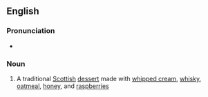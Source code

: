 ==English==

===Pronunciation===
* {{IPA|/ˈkɹæ.nə.kən/|/ˈkɹæ.nə.xən/|lang=en}}

===Noun===
{{wikipedia}}
{{en-noun}}

# A traditional [[Scottish]] [[dessert]] made with [[whipped cream]], [[whisky]], [[oatmeal]], [[honey]], and [[raspberry|raspberries]]